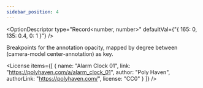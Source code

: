 ```yaml
---
sidebar_position: 4
---
```



<OptionDescriptor type="Record<number, number>" defaultVal={"{ 165: 0, 135: 0.4, 0: 1 }"} />

Breakpoints for the annotation opacity, mapped by degree between (camera-model center-annotation) as key.

<div className="columns">
  <div className="column is-6">
    <View3D
      src="/egjs-view3d/model/draco/alarm.glb"
      annotationURL="/egjs-view3d/model/annotation/alarm-annotations.json"
      showExampleCode />
  </div>
  <div className="column is-6">
    <View3D
      src="/egjs-view3d/model/draco/alarm.glb"
      annotationURL="/egjs-view3d/model/annotation/alarm-annotations.json"
      annotationBreakpoints={{
        90: 0,
        45: 0.4,
        0: 1
      }}
      showExampleCode />
  </div>
</div>

<License items={[
  {
    name: "Alarm Clock 01",
    link: "https://polyhaven.com/a/alarm_clock_01",
    author: "Poly Haven",
    authorLink: "https://polyhaven.com/",
    license: "CC0"
  }
]} />
